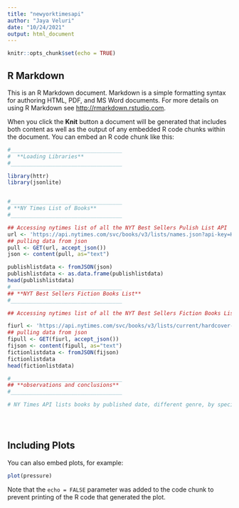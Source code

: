 ---
title: "newyorktimesapi"
author: "Jaya Veluri"
date: "10/24/2021"
output: html_document
---

```{r setup, include=FALSE}
knitr::opts_chunk$set(echo = TRUE)
```

## R Markdown

This is an R Markdown document. Markdown is a simple formatting syntax for authoring HTML, PDF, and MS Word documents. For more details on using R Markdown see <http://rmarkdown.rstudio.com>.

When you click the **Knit** button a document will be generated that includes both content as well as the output of any embedded R code chunks within the document. You can embed an R code chunk like this:

```{r cars}
#___________________________________
#  **Loading Libraries**
#___________________________________

library(httr)
library(jsonlite)


#___________________________________
# **NY Times List of Books**
#___________________________________

## Accessing nytimes list of all the NYT Best Sellers Pulish List API
url <- 'https://api.nytimes.com/svc/books/v3/lists/names.json?api-key=H76IsI4pXqafl2AFR3MeNRdvaEGBbauW'
## pulling data from json
pull <- GET(url, accept_json())
json <- content(pull, as="text")

publishlistdata <- fromJSON(json)
publishlistdata <- as.data.frame(publishlistdata)
head(publishlistdata)
#___________________________________
## **NYT Best Sellers Fiction Books List**
#___________________________________

## Accessing nytimes list of all the NYT Best Sellers Fiction Books List API

fiurl <- 'https://api.nytimes.com/svc/books/v3/lists/current/hardcover-fiction.json?api-key=H76IsI4pXqafl2AFR3MeNRdvaEGBbauW'
## pulling data from json
fipull <- GET(fiurl, accept_json())
fijson <- content(fipull, as="text")
fictionlistdata <- fromJSON(fijson)
fictionlistdata
head(fictionlistdata)

#___________________________________
## **observations and conclusions**
#___________________________________

# NY Times API lists books by published date, different genre, by specific author very useful Api





```

## Including Plots

You can also embed plots, for example:

```{r pressure, echo=FALSE}
plot(pressure)
```

Note that the `echo = FALSE` parameter was added to the code chunk to prevent printing of the R code that generated the plot.
